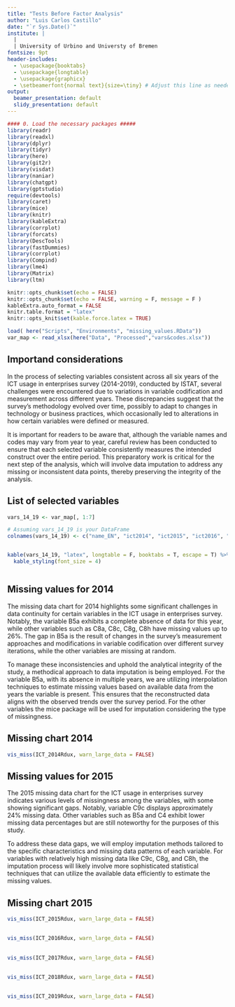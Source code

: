 ```yaml
---
title: "Tests Before Factor Analysis"
author: "Luis Carlos Castillo"
date: "`r Sys.Date()`"
institute: |
  | 
  | University of Urbino and Universty of Bremen
fontsize: 9pt
header-includes:
  - \usepackage{booktabs}
  - \usepackage{longtable}
  - \usepackage{graphicx}
  - \setbeamerfont{normal text}{size=\tiny} # Adjust this line as needed
output:
  beamer_presentation: default
  slidy_presentation: default
---
```


```r
#### 0. Load the necessary packages #####
library(readr)
library(readxl)
library(dplyr)
library(tidyr)
library(here)
library(git2r)
library(visdat)
library(naniar)
library(chatgpt)
library(gptstudio)
require(devtools)
library(caret)
library(mice)
library(knitr)
library(kableExtra)
library(corrplot)
library(forcats)
library(DescTools)
library(fastDummies)
library(corrplot)
library(Compind)
library(lme4)
library(Matrix)
library(ltm)

knitr::opts_chunk$set(echo = FALSE)
knitr::opts_chunk$set(echo = FALSE, warning = F, message = F )
kableExtra.auto_format = FALSE
knitr.table.format = "latex"
knitr::opts_knit$set(kable.force.latex = TRUE)

```


```r

load( here("Scripts", "Environments", "missing_values.RData"))
var_map <- read_xlsx(here("Data", "Processed","vars&codes.xlsx"))

```

## Importand considerations

In the process of selecting variables consistent across all six years of the ICT usage in enterprises survey (2014-2019), conducted by ISTAT, several challenges were encountered due to variations in variable codification and measurement across different years. These discrepancies suggest that the survey's methodology evolved over time, possibly to adapt to changes in technology or business practices, which occasionally led to alterations in how certain variables were defined or measured.

It is important for readers to be aware that, although the variable names and codes may vary from year to year, careful review has been conducted to ensure that each selected variable consistently measures the intended construct over the entire period. This preparatory work is critical for the next step of the analysis, which will involve data imputation to address any missing or inconsistent data points, thereby preserving the integrity of the analysis.

## List of selected variables


```r

vars_14_19 <- var_map[, 1:7]

# Assuming vars_14_19 is your DataFrame
colnames(vars_14_19) <- c("name_EN", "ict2014", "ict2015", "ict2016", "ict2017", "ict2018", "ict2019")


kable(vars_14_19, "latex", longtable = F, booktabs = T, escape = T) %>%
  kable_styling(font_size = 4)  



```

## Missing values for 2014

The missing data chart for 2014 highlights some significant challenges in data continuity for certain variables in the ICT usage in enterprises survey. Notably, the variable B5a exhibits a complete absence of data for this year, while other variables such as C8a, C8c, C8g, C8h  have missing values up to 26%. The gap in B5a is the result of changes in the survey's measurement approaches and modifications in variable codification over different survey iterations, while the other variables are missing at random. 

To manage these inconsistencies and uphold the analytical integrity of the study, a methodical approach to data imputation is being employed. For the variable B5a, with its absence in multiple years, we are utilizing interpolation techniques to estimate missing values based on available data from the years the variable is present. This ensures that the reconstructed data aligns with the observed trends over the survey period. For the other variables the mice package will be used for imputation considering the type of missingness.

## Missing chart 2014 

```r

vis_miss(ICT_2014Rdux, warn_large_data = FALSE)


```

## Missing values for 2015

The 2015 missing data chart for the ICT usage in enterprises survey indicates various levels of missingness among the variables, with some showing significant gaps. Notably, variable C9c displays approximately 24% missing data. Other variables such as B5a and C4 exhibit lower missing data percentages but are still noteworthy for the purposes of this study.

To address these data gaps, we will employ imputation methods tailored to the specific characteristics and missing data patterns of each variable. For variables with relatively high missing data like C9c, C8g, and C8h, the imputation process will likely involve more sophisticated statistical techniques that can utilize the available data efficiently to estimate the missing values. 

## Missing chart 2015

```r


vis_miss(ICT_2015Rdux, warn_large_data = FALSE)


```

##

```r


vis_miss(ICT_2016Rdux, warn_large_data = FALSE)


```


##


```r


vis_miss(ICT_2017Rdux, warn_large_data = FALSE)


```

##

```r


vis_miss(ICT_2018Rdux, warn_large_data = FALSE)


```

##

```r


vis_miss(ICT_2019Rdux, warn_large_data = FALSE)


```


